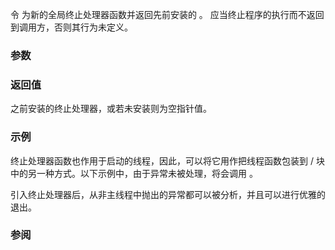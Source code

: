 {{cpp/title|set_terminate}}
{{cpp/error/navbar}}
{{dcl begin}}
{{dcl header|exception}}
{{dcl rev multi|until1=c++11
|dcl1=
std::terminate_handler set_terminate( std::terminate_handler f ) throw();
|dcl2=
std::terminate_handler set_terminate( std::terminate_handler f ) noexcept;
}}
{{dcl end}}

令 {{tt|f}} 为新的全局终止处理器函数并返回先前安装的 {{lc|std::terminate_handler}}。{{c|f}} 应当终止程序的执行而不返回到调用方，否则其行为未定义。

{{rrev|since=c++11|
此函数是线程安全的。每次对 {{tt|std::set_terminate}} 的调用''同步于''（见 {{lc|std::memory_order}}）后继的 {{tt|std::set_terminate}} 与 {{lc|std::get_terminate}} 调用。
}}

===参数===
{{par begin}}
{{par|f|指向 {{lc|std::terminate_handler}} 类型函数的指针，或空指针}}
{{par end}}

===返回值===
之前安装的终止处理器，或若未安装则为空指针值。

===示例===
{{example
|code=
#include &lt;cstdlib&gt;
#include &lt;exception&gt;
#include &lt;iostream&gt;

int main()
{
    std::set_terminate([]()
    {
        std::cout &lt;&lt; "Unhandled exception\n" &lt;&lt; std::flush;
        std::abort();
    });
    throw 1;
}
|p=true
|output=
Unhandled exception
bash: line 7:  7743 Aborted                 (core dumped) ./a.out
}}

终止处理器函数也作用于启动的线程，因此，可以将它用作把线程函数包装到 {{c/core|try}}/{{c/core|catch}} 块中的另一种方式。以下示例中，由于异常未被处理，将会调用 {{lc|std::terminate}}。

{{example
|code=
#include &lt;iostream&gt;
#include &lt;thread&gt;

void run()
{
    throw std::runtime_error("线程失败");
}

int main()
{
    try
    {
        std::thread t{run};
        t.join();
        return EXIT_SUCCESS;
    }
    catch (const std::exception&amp; ex)
    {
        std::cerr &lt;&lt; "异常：" &lt;&lt; ex.what() &lt;&lt; '\n';
    }
    catch (...)
    {
        std::cerr &lt;&lt; "捕获到未知异常\n";
    }
    return EXIT_FAILURE;
}
|p=true
|output=
terminate called after throwing an instance of 'std::runtime_error'
  what():  线程失败
Aborted (core dumped)
}}

引入终止处理器后，从非主线程中抛出的异常都可以被分析，并且可以进行优雅的退出。

{{example
|code=
#include &lt;iostream&gt;
#include &lt;thread&gt;

class foo
{
public:
    foo() { std::cerr &lt;&lt; "foo::foo()\n"; }
    ~foo() { std::cerr &lt;&lt; "foo::~foo()\n"; }
};

// 静态对象，预期退出时执行析构函数
foo f;

void run()
{
    throw std::runtime_error("线程失败");
}

int main()
{
    std::set_terminate([]()
    {
        try
        {
            std::exception_ptr eptr{std::current_exception()};
            if (eptr)
            {
                std::rethrow_exception(eptr);
            }
            else
            {
                std::cerr &lt;&lt; "无异常退出\n";
            }
        }
        catch (const std::exception&amp; ex)
        {
            std::cerr &lt;&lt; "异常: " &lt;&lt; ex.what() &lt;&lt; '\n';
        }
        catch (...)
        {
            std::cerr &lt;&lt; "捕获到未知异常\n";
        }
        std::exit(EXIT_FAILURE);
    });

    std::thread t{run};
    t.join();
}
|output=
foo::foo()
异常：线程失败
foo::~foo()
}}

===参阅===
{{dsc begin}}
{{dsc inc | cpp/error/dsc terminate}}
{{dsc inc | cpp/error/dsc get_terminate}}
{{dsc inc | cpp/error/dsc terminate_handler}}
{{dsc end}}

{{langlinks|de|en|es|fr|it|ja|pt|ru}}